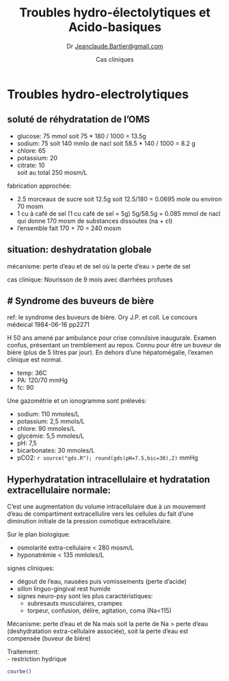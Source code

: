 % Troubles hydro-électolytiques et Acido-basiques
% Dr <Jeanclaude.Bartier@gmail.com>
% Cas cliniques


# Troubles hydro-electrolytiques


## soluté de réhydratation de l'OMS  

- glucose: 75 mmol soit 75 * 180 / 1000 = 13.5g  
- sodium: 75 soit 140 mmlo de nacl soit 58.5 * 140 / 1000 = 8.2 g  
- chlore: 65  
- potassium: 20  
- citrate: 10  
soit au total 250 mosm/L  

fabrication approchée:  

- 2.5 morceaux de sucre soit 12.5g soit 12.5/180 = 0.0695 mole ou environ 70 mosm  
- 1 cu à café de sel (1 cu café de sel = 5g) 5g/58.5g = 0.085 mmol de nacl qui donne 170 mosm de substances dissoutes (na + cl)  
- l'ensemble fait 170 + 70 = 240 mosm  

## situation: deshydratation globale  

mécanisme: perte d'eau et de sel où la perte d'eau > perte de sel  

cas clinique: Nourisson de 9 mois avec diarrhées profuses  


# Syndrome des buveurs de bière  
-----------------------------
ref: le syndrome des buveurs de bière. Ory J.P. et coll. Le concours médeical 1984-06-16 pp2271  

H 50 ans amené par ambulance pour crise convulsive inaugurale. Examen confus, présentant un tremblement au repos. Connu pour être un buveur de bière (plus de 5 litres par jour). En dehors d'une hépatomégalie, l'examen clinique est normal.  

- temp: 36C
- PA: 120/70  mmHg
- fc: 90

Une gazométrie et un ionogramme sont prélevés:  

- sodium: 110 mmoles/L
- potassium: 2,5 mmols/L
- chlore: 90 mmoles/L
- glycémie: 5,5 mmoles/L
- pH: 7,5
- bicarbonates: 30 mmoles/L
- pCO2: `r source("gds.R"); round(gds(pH=7.5,bic=30),2)` mmHg


## Hyperhydratation intracellulaire et hydratation extracellulaire normale:

C'est une augmentation du volume intracellulaire due à un mouvement d'eau de compartiment extracellulire vers les cellules du fait d'une diminution initiale de la pression osmotique extracellulaire.  

Sur le plan biologique:

- osmolarité extra-cellulaire < 280 mosm/L
- hyponatrémie < 135 mmloles/L

signes cliniques:  

- dégout de l'eau, nausées puis vomissements (perte d'acide)  
- sillon linguo-gingival rest humide  
- signes neuro-psy sont les plus caractéristiques:  
  - subresauts musculaires, crampes  
  - torpeur, confusion, délire, agitation, coma (Na<115)   
  
Mécanisme: perte d'eau et de Na mais soit la perte de Na > perte d'eau (deshydratation extra-cellulaire associée), soit la perte d'eau est compensée (buveur de bière)  

Traitement:  
- restriction hydrique

```r
courbe()
```

